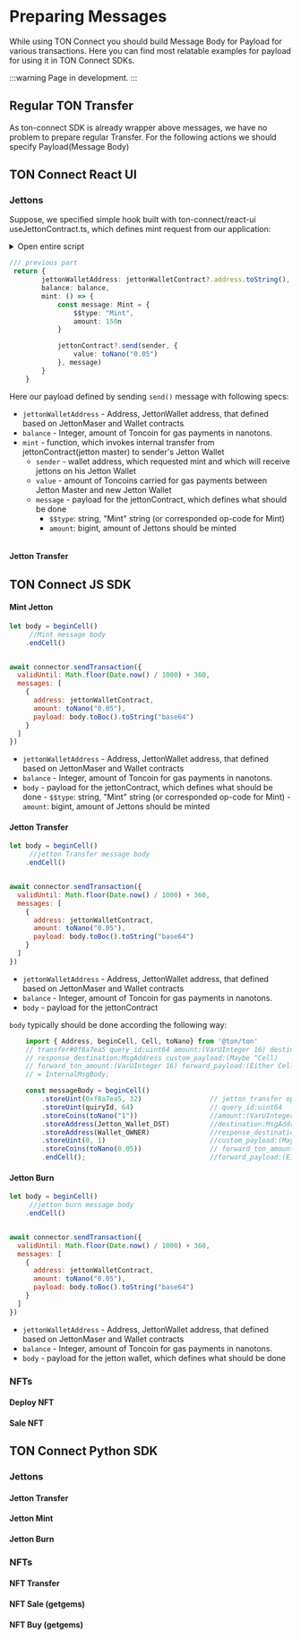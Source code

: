 # Preparing Messages

While using TON Connect you should build Message Body for Payload for various transactions. Here you can find most relatable examples for payload for using it in TON Connect SDKs.

:::warning
Page in development.
:::


## Regular TON Transfer
As ton-connect SDK is already wrapper above messages, we have no problem to prepare regular Transfer. For the following actions we should specify Payload(Message Body)


## TON Connect React UI

### Jettons

Suppose, we specified simple hook built with ton-connect/react-ui useJettonContract.ts, which defines mint request from our application:

<details>
<summary>Open entire script</summary>

```ts
import { useEffect, useState } from "react";
import { Address, fromNano, OpenedContract, toNano } from "ton-core";
import {Mint, SampleJetton} from "../../build/SampleJetton/tact_SampleJetton";
import {JettonDefaultWallet} from "../../build/SampleJetton/tact_JettonDefaultWallet";
import { useAsyncInitialize } from "./useAsyncInitialize";
import { useTonClient } from "./useTonClient";
import { useTonConnect } from "./useTonConnect";

const sleep = (time: number) => new Promise((resolve) => setTimeout(resolve, time))

export function useJettonContract() {
    const {client} = useTonClient()
    const {wallet, sender} = useTonConnect()
    const [balance, setBalance] = useState<string | null>()

    const jettonContract = useAsyncInitialize(async()=>{
        if(!client || !wallet) return;

        const contract = SampleJetton.fromAddress(Address.parse("EQB8StgTQXidy32a8xfu7j4HMoWYV0b0cFM8nXsP2cza_b7Y"))

        return client.open(contract) as OpenedContract<SampleJetton>
    }, [client, wallet])

    const jettonWalletContract = useAsyncInitialize(async()=>{
        if(!jettonContract || !client) return;

        const jettonWalletAddress = await jettonContract.getGetWalletAddress(
            Address.parse(Address.parse(wallet!).toString())
        )

        return client.open(JettonDefaultWallet.fromAddress(jettonWalletAddress))
    }, [jettonContract, client])

    useEffect(()=>{
        async function getBalance() {
            if(!jettonWalletContract) return
            setBalance(null)
            const balance = (await jettonWalletContract.getGetWalletData()).balance
            setBalance(fromNano(balance))
            await sleep(5000)
            getBalance()
        }

        getBalance()

    }, [jettonWalletContract])

    return {
        jettonWalletAddress: jettonWalletContract?.address.toString(),
        balance: balance,
        mint: () => {
            const message: Mint = {
                $$type: "Mint",
                amount: 150n
            }

            jettonContract?.send(sender, {
                value: toNano("0.05")
            }, message)
        }
    }
}
```

</details>

```ts
/// previous part
 return {
        jettonWalletAddress: jettonWalletContract?.address.toString(),
        balance: balance,
        mint: () => {
            const message: Mint = {
                $$type: "Mint",
                amount: 150n
            }

            jettonContract?.send(sender, {
                value: toNano("0.05")
            }, message)
        }
    }
```

Here our payload defined by sending `send()` message with following specs:

- `jettonWalletAddress` - Address, JettonWallet address, that defined based on JettonMaser and Wallet contracts
- `balance` - Integer, amount of Toncoin for gas payments in nanotons.
- `mint` - function, which invokes internal transfer from jettonContract(jetton master) to sender's Jetton Wallet
    - `sender` - wallet address, which requested mint and which will receive jettons on his Jetton Wallet
    - `value` - amount of Toncoins carried for gas payments between Jetton Master and new Jetton Wallet
    - `message` - payload for the jettonContract, which defines what should be done
        -  `$$type`: string, "Mint" string (or corresponded op-code for Mint)
        -  `amount`: bigint, amount of Jettons should be minted



```ts "title" = "destination address"


```


#### Jetton Transfer



## TON Connect JS SDK

#### Mint Jetton

```js
let body = beginCell()
     //Mint message body
    .endCell()


await connector.sendTransaction({
  validUntil: Math.floor(Date.now() / 1000) + 360,
  messages: [
    {
      address: jettonWalletContract,
      amount: toNano("0.05"),
      payload: body.toBoc().toString("base64")
    }
  ]
})
```

- `jettonWalletAddress` - Address, JettonWallet address, that defined based on JettonMaser and Wallet contracts
- `balance` - Integer, amount of Toncoin for gas payments in nanotons.
- `body` - payload for the jettonContract, which defines what should be done
        -  `$$type`: string, "Mint" string (or corresponded op-code for Mint)
        -  `amount`: bigint, amount of Jettons should be minted


#### Jetton Transfer

```js
let body = beginCell()
     //jetton Transfer message body
    .endCell()


await connector.sendTransaction({
  validUntil: Math.floor(Date.now() / 1000) + 360,
  messages: [
    {
      address: jettonWalletContract,
      amount: toNano("0.05"),
      payload: body.toBoc().toString("base64")
    }
  ]
})
```

- `jettonWalletAddress` - Address, JettonWallet address, that defined based on JettonMaser and Wallet contracts
- `balance` - Integer, amount of Toncoin for gas payments in nanotons.
- `body` - payload for the jettonContract

`body` typically should be done according the following way:

```js
    import { Address, beginCell, Cell, toNano} from '@ton/ton'
    // transfer#0f8a7ea5 query_id:uint64 amount:(VarUInteger 16) destination:MsgAddress
    // response_destination:MsgAddress custom_payload:(Maybe ^Cell)
    // forward_ton_amount:(VarUInteger 16) forward_payload:(Either Cell ^Cell)
    // = InternalMsgBody;

    const messageBody = beginCell()
        .storeUint(0xf8a7ea5, 32)                 // jetton transfer op code
        .storeUint(quiryId, 64)                   // query_id:uint64
        .storeCoins(toNano("1"))                  //amount:(VarUInteger 16)
        .storeAddress(Jetton_Wallet_DST)          //destination:MsgAddress
        .storeAddress(Wallet_OWNER)               //response_destination:MsgAddress
        .storeUint(0, 1)                          //custom_payload:(Maybe ^Cell)
        .storeCoins(toNano(0.05))                 // forward_ton_amount:(VarUInteger 16)
        .endCell();                               //forward_payload:(Either Cell ^Cell)
```

#### Jetton Burn


```js
let body = beginCell()
     //jetton burn message body
    .endCell()


await connector.sendTransaction({
  validUntil: Math.floor(Date.now() / 1000) + 360,
  messages: [
    {
      address: jettonWalletContract,
      amount: toNano("0.05"),
      payload: body.toBoc().toString("base64")
    }
  ]
})
```

- `jettonWalletAddress` - Address, JettonWallet address, that defined based on JettonMaser and Wallet contracts
- `balance` - Integer, amount of Toncoin for gas payments in nanotons.
- `body` - payload for the jetton wallet, which defines what should be done

### NFTs

#### Deploy NFT

#### Sale NFT


## TON Connect Python SDK

### Jettons

#### Jetton Transfer

#### Jetton Mint

#### Jetton Burn

### NFTs

#### NFT Transfer

#### NFT Sale (getgems)

#### NFT Buy (getgems)

